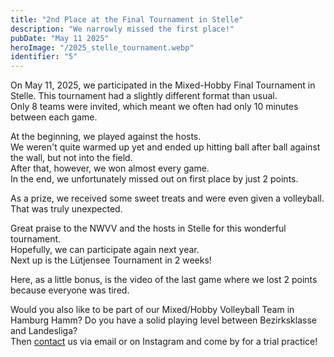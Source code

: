 ---
title: "2nd Place at the Final Tournament in Stelle"  
description: "We narrowly missed the first place!"  
pubDate: "May 11 2025"  
heroImage: "/2025_stelle_tournament.webp"  
identifier: "5"  
---


On May 11, 2025, we participated in the Mixed-Hobby Final Tournament in Stelle.
This tournament had a slightly different format than usual.  
Only 8 teams were invited, which meant we often had only 10 minutes between each game.

At the beginning, we played against the hosts.  
We weren't quite warmed up yet and ended up hitting ball after ball against the wall, but not into the field.  
After that, however, we won almost every game.  
In the end, we unfortunately missed out on first place by just 2 points.

As a prize, we received some sweet treats and were even given a volleyball.  
That was truly unexpected.

Great praise to the NWVV and the hosts in Stelle for this wonderful tournament.  
Hopefully, we can participate again next year.  
Next up is the Lütjensee Tournament in 2 weeks!

Here, as a little bonus, is the video of the last game where we lost 2 points because everyone was tired.

<YouTube id="rIXq1ZrXKyY" />

Would you also like to be part of our Mixed/Hobby Volleyball Team in Hamburg Hamm?
Do you have a solid playing level between Bezirksklasse and Landesliga?  
Then [contact](/en/contact/) us via email or on Instagram and come by for a trial practice!